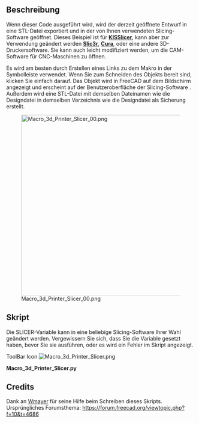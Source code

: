 <languages/>
{{Macro/de
|Name=Macro_3d_Printer_Slicer
|Icon=Macro_3d_Printer_Slicer.png
|Translate=Macro_3d_Printer_Slicer
|Description=Export in Slicing-Software für 3D-Drucker. Exportiert die STL-Datei in das gleiche Verzeichnis wie die ursprüngliche Designdatei und öffnet sie dann in Slicing-Software.<br/>Beim Ausführen wird dieser Code das aktuelle Design in eine STL-Datei und sie in der verwendeten Slicing-Software öffnen. Dieses Beispiel ist für '''[http://kisslicer.com/ KISSlicer]''', kann aber für '''[http://slic3r.org/ Slic3r]''', '''[http://wiki.ultimaker.com/Cura Cura]''', oder jede andere 3D-Drucker-Software angepasst werden. Er kann auch geringfügig angepasst werden, um CAM-Software für CNC-Maschinen zu öffnen.
|Author=cae2100
|Version=1.0
|Date=2013-10-10
|FCVersion=Alle
|Download=[https://wiki.freecad.org/images/9/96/Macro_3d_Printer_Slicer.png ToolBar Icon]
|SeeAlso=[[Macro_3d_Printer_Slicer_Individual_Parts|Macro 3D-Drucker-Slicer Individuelle Teile]] [[Image:Macro_3d_Printer_Slicer_Individual_Parts.svg|24px]]
}}

==Beschreibung==
Wenn dieser Code ausgeführt wird, wird der derzeit geöffnete Entwurf in eine STL-Datei exportiert und in der von Ihnen verwendeten Slicing-Software geöffnet. Dieses Beispiel ist für '''[http://kisslicer.com/ KISSlicer]''', kann aber zur Verwendung geändert werden '''[http://slic3r.org/ Slic3r]''', '''[http://wiki.ultimaker.com/Cura Cura]''', oder eine andere 3D-Druckersoftware. Sie kann auch leicht modifiziert werden, um die CAM-Software für CNC-Maschinen zu öffnen. 

Es wird am besten durch Erstellen eines Links zu dem Makro in der Symbolleiste verwendet. Wenn Sie zum Schneiden des Objekts bereit sind, klicken Sie einfach darauf. Das Objekt wird in FreeCAD auf dem Bildschirm angezeigt und erscheint auf der Benutzeroberfläche der Slicing-Software . Außerdem wird eine STL-Datei mit demselben Dateinamen wie die Designdatei in demselben Verzeichnis wie die Designdatei als Sicherung erstellt.

[[File:Macro_3d_Printer_Slicer_00.png|480px]]

==Skript==
Die SLICER-Variable kann in eine beliebige Slicing-Software Ihrer Wahl geändert werden. Vergewissern Sie sich, dass Sie die Variable gesetzt haben, bevor Sie sie ausführen, oder es wird ein Fehler im Skript angezeigt.

ToolBar Icon [[Image:Macro_3d_Printer_Slicer.png]]

'''Macro_3d_Printer_Slicer.py'''

{{MacroCode|code=
import FreeCAD
import Mesh
import sys
import math
import os
import subprocess
# some fuctions
def getPlacement(quat,vect,obj):
  if quat[3] > -1  and quat[3] < 1:
    delta = math.acos(quat[3])*2.0
    scale = math.sin(delta/2)
    rx = quat[0]/scale
    ry = quat[1]/scale
    rz = quat[2]/scale
  else:
    delta = 0
    rx = 0
    ry = 0
    rz = 1
  info0 = "translation "+str(vect.x)+" "+str(vect.y)+" "+str(vect.z)
  info1 = "rotation "+str(rx)+" "+str(ry)+" "+str(rz)+" "+str(delta)
  return info0+" "+info1
# some definitions
placement = App.Placement(App.Vector(0,0,0),App.Rotation(0,0,0,1))
# user need to set this directory where slicing software is located
OutDir = FreeCAD.ActiveDocument.FileName.replace(FreeCAD.ActiveDocument.Label + ".fcstd", "")
visible_objs = []
SLICER = "/kisslicer location/"                          # Put your Slicer program location here
os.chdir(SLICER)
# Get Objects in document
doc = App.ActiveDocument
objs = doc.Objects
# hide all
for obj in objs:
   if obj.ViewObject.isVisible():
      visible_objs.append(obj)
for obj in visible_objs:
  # get volume
  volume = obj.Shape.Volume
  # get Rotation and translation of volume
  quat = obj.Placement.Rotation.Q
  vect = obj.Placement.Base
  pinfo = getPlacement(quat,vect,obj)
  # reset placement, export it and set at original placement
  oldPlacement = obj.Placement
  obj.Placement = placement
  obj.Placement = oldPlacement   
stlFile = OutDir+str(doc.Label)+".stl"
Mesh.export(visible_objs,stlFile)
subprocess.Popen([SLICER + "KISSlicer", stlFile])
}}

==Credits==
Dank an [https://forum.freecad.org/viewtopic.php?f=10&t=4686 Wmayer] für seine Hilfe beim Schreiben dieses Skripts.<br />
Ursprüngliches Forumsthema: https://forum.freecad.org/viewtopic.php?f=10&t=4686
{{clear}}